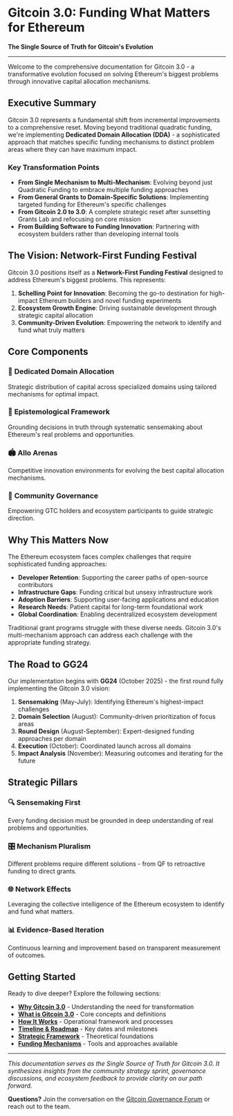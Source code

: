 # Gitcoin 3.0: Funding What Matters for Ethereum

**The Single Source of Truth for Gitcoin's Evolution**

---

Welcome to the comprehensive documentation for Gitcoin 3.0 - a transformative evolution focused on solving Ethereum's biggest problems through innovative capital allocation mechanisms.

## Executive Summary

Gitcoin 3.0 represents a fundamental shift from incremental improvements to a comprehensive reset. Moving beyond traditional quadratic funding, we're implementing **Dedicated Domain Allocation (DDA)** - a sophisticated approach that matches specific funding mechanisms to distinct problem areas where they can have maximum impact.

### Key Transformation Points

- **From Single Mechanism to Multi-Mechanism**: Evolving beyond just Quadratic Funding to embrace multiple funding approaches
- **From General Grants to Domain-Specific Solutions**: Implementing targeted funding for Ethereum's specific challenges
- **From Gitcoin 2.0 to 3.0**: A complete strategic reset after sunsetting Grants Lab and refocusing on core mission
- **From Building Software to Funding Innovation**: Partnering with ecosystem builders rather than developing internal tools

## The Vision: Network-First Funding Festival

Gitcoin 3.0 positions itself as a **Network-First Funding Festival** designed to address Ethereum's biggest problems. This represents:

1. **Schelling Point for Innovation**: Becoming the go-to destination for high-impact Ethereum builders and novel funding experiments
2. **Ecosystem Growth Engine**: Driving sustainable development through strategic capital allocation
3. **Community-Driven Evolution**: Empowering the network to identify and fund what truly matters

## Core Components

### 🎯 **Dedicated Domain Allocation**
Strategic distribution of capital across specialized domains using tailored mechanisms for optimal impact.

### 🌳 **Epistemological Framework** 
Grounding decisions in truth through systematic sensemaking about Ethereum's real problems and opportunities.

### 🏟️ **Allo Arenas**
Competitive innovation environments for evolving the best capital allocation mechanisms.

### 🤝 **Community Governance**
Empowering GTC holders and ecosystem participants to guide strategic direction.

## Why This Matters Now

The Ethereum ecosystem faces complex challenges that require sophisticated funding approaches:

- **Developer Retention**: Supporting the career paths of open-source contributors
- **Infrastructure Gaps**: Funding critical but unsexy infrastructure work
- **Adoption Barriers**: Supporting user-facing applications and education
- **Research Needs**: Patient capital for long-term foundational work
- **Global Coordination**: Enabling decentralized ecosystem development

Traditional grant programs struggle with these diverse needs. Gitcoin 3.0's multi-mechanism approach can address each challenge with the appropriate funding strategy.

## The Road to GG24

Our implementation begins with **GG24** (October 2025) - the first round fully implementing the Gitcoin 3.0 vision:

1. **Sensemaking** (May-July): Identifying Ethereum's highest-impact challenges
2. **Domain Selection** (August): Community-driven prioritization of focus areas  
3. **Round Design** (August-September): Expert-designed funding approaches per domain
4. **Execution** (October): Coordinated launch across all domains
5. **Impact Analysis** (November): Measuring outcomes and iterating for the future

## Strategic Pillars

### 🔍 **Sensemaking First**
Every funding decision must be grounded in deep understanding of real problems and opportunities.

### 🎛️ **Mechanism Pluralism** 
Different problems require different solutions - from QF to retroactive funding to direct grants.

### 🌐 **Network Effects**
Leveraging the collective intelligence of the Ethereum ecosystem to identify and fund what matters.

### 📊 **Evidence-Based Iteration**
Continuous learning and improvement based on transparent measurement of outcomes.

## Getting Started

Ready to dive deeper? Explore the following sections:

- **[Why Gitcoin 3.0](/why)** - Understanding the need for transformation
- **[What is Gitcoin 3.0](/what)** - Core concepts and definitions  
- **[How It Works](/how)** - Operational framework and processes
- **[Timeline & Roadmap](/when)** - Key dates and milestones
- **[Strategic Framework](/strategy)** - Theoretical foundations
- **[Funding Mechanisms](/mechanisms)** - Tools and approaches available

---

*This documentation serves as the Single Source of Truth for Gitcoin 3.0. It synthesizes insights from the community strategy sprint, governance discussions, and ecosystem feedback to provide clarity on our path forward.*

**Questions?** Join the conversation on the [Gitcoin Governance Forum](https://gov.gitcoin.co/) or reach out to the team. 